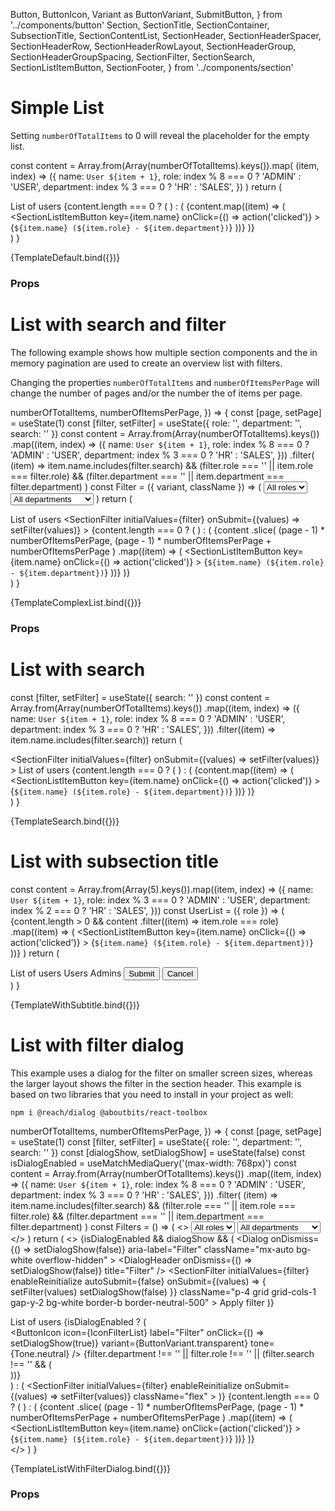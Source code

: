   Button,
  ButtonIcon,
  Variant as ButtonVariant,
  SubmitButton,
} from '../components/button'
  Section,
  SectionTitle,
  SectionContainer,
  SubsectionTitle,
  SectionContentList,
  SectionHeader,
  SectionHeaderSpacer,
  SectionHeaderRow,
  SectionHeaderRowLayout,
  SectionHeaderGroup,
  SectionHeaderGroupSpacing,
  SectionFilter,
  SectionSearch,
  SectionListItemButton,
  SectionFooter,
} from '../components/section'

<Meta title="Examples/List" />

# Simple List

Setting `numberOfTotalItems` to 0 will reveal the placeholder for the empty list.

  const content = Array.from(Array(numberOfTotalItems).keys()).map(
    (item, index) => ({
      name: `User ${item + 1}`,
      role: index % 8 === 0 ? 'ADMIN' : 'USER',
      department: index % 3 === 0 ? 'HR' : 'SALES',
    })
  )
  return (
    <Section>
      <SectionHeader>
        <SectionTitle>List of users</SectionTitle>
      </SectionHeader>
      <SectionContainer>
        {content.length === 0 ? (
          <SectionContentMessage text="No users found in database." />
        ) : (
          <SectionContentList>
            {content.map((item) => (
              <SectionListItemButton
                key={item.name}
                onClick={() => action('clicked')}
              >
                {`${item.name} (${item.role} - ${item.department})`}
              </SectionListItemButton>
            ))}
          </SectionContentList>
        )}
      </SectionContainer>
    </Section>
  )
}

<Canvas>
  <Story
    name="Default"
    args={{
      numberOfTotalItems: 5,
    }}
  >
    {TemplateDefault.bind({})}
  </Story>
</Canvas>

### Props

<ArgsTable story="Default" />

# List with search and filter

The following example shows how multiple section components and the in memory pagination are used to create an overview list with filters.

Changing the properties `numberOfTotalItems` and `numberOfItemsPerPage` will change the number of pages and/or the number the of items per page.

  numberOfTotalItems,
  numberOfItemsPerPage,
}) => {
  const [page, setPage] = useState(1)
  const [filter, setFilter] = useState({ role: '', department: '', search: '' })
  const content = Array.from(Array(numberOfTotalItems).keys())
    .map((item, index) => ({
      name: `User ${item + 1}`,
      role: index % 8 === 0 ? 'ADMIN' : 'USER',
      department: index % 3 === 0 ? 'HR' : 'SALES',
    }))
    .filter(
      (item) =>
        item.name.includes(filter.search) &&
        (filter.role === '' || item.role === filter.role) &&
        (filter.department === '' || item.department === filter.department)
    )
  const Filter = ({ variant, className }) => (
    <SectionHeaderGroup className={className}>
      <Select id="role" name="role" variant={variant}>
        <option className="bg-gray-600" value="">
          All roles
        </option>
        <option className="bg-gray-600" value="ADMIN">
          Admin
        </option>
        <option className="bg-gray-600" value="USER">
          User
        </option>
      </Select>
      <Select id="department" name="department" variant={variant}>
        <option className="bg-gray-600" value="">
          All departments
        </option>
        <option className="bg-gray-600" value="HR">
          Human Resources
        </option>
        <option className="bg-gray-600" value="IT">
          Engineering
        </option>
        <option className="bg-gray-600" value="SALES">
          Sales
        </option>
      </Select>
    </SectionHeaderGroup>
  )
  return (
    <Section>
      <SectionHeader>
        <SectionHeaderRow>
          <SectionTitle>List of users</SectionTitle>
          <ButtonIcon
            label="Add"
            icon={IconAdd}
            variant={ButtonVariant.transparent}
            tone={Tone.neutral}
          />
        </SectionHeaderRow>
        <SectionFilter
          initialValues={filter}
          onSubmit={(values) => setFilter(values)}
        >
          <SectionHeaderRow layout={SectionHeaderRowLayout.stretch}>
            <SectionHeaderGroup
              spacing={SectionHeaderGroupSpacing.md}
              className="flex-col md:flex-row gap-y-2"
            >
              <SectionSearch className="w-full md:w-auto grow" />
              <Filter
                variant={InputVariant.transparent}
                className="hidden md:flex"
              />
              <Filter
                variant={InputVariant.soft}
                className="grid md:hidden grid-cols-2 w-full"
              />
            </SectionHeaderGroup>
          </SectionHeaderRow>
        </SectionFilter>
        <SectionHeaderSpacer />
      </SectionHeader>
      <SectionContainer>
        {content.length === 0 ? (
          <SectionContentMessage text="No users found in database." />
        ) : (
          <SectionContentList>
            {content
              .slice(
                (page - 1) * numberOfItemsPerPage,
                (page - 1) * numberOfItemsPerPage + numberOfItemsPerPage
              )
              .map((item) => (
                <SectionListItemButton
                  key={item.name}
                  onClick={() => action('clicked')}
                >
                  {`${item.name} (${item.role} - ${item.department})`}
                </SectionListItemButton>
              ))}
          </SectionContentList>
        )}
        <SectionFooterWithPaginationInMemory
          page={page}
          size={numberOfItemsPerPage}
          total={content.length}
          onChangePage={setPage}
        />
      </SectionContainer>
    </Section>
  )
}

<Canvas>
  <Story
    name="List with search and filter"
    args={{
      numberOfTotalItems: 1000,
      numberOfItemsPerPage: 5,
    }}
  >
    {TemplateComplexList.bind({})}
  </Story>
</Canvas>

### Props

<ArgsTable story="List with search and filter" />

# List with search

  const [filter, setFilter] = useState({ search: '' })
  const content = Array.from(Array(numberOfTotalItems).keys())
    .map((item, index) => ({
      name: `User ${item + 1}`,
      role: index % 8 === 0 ? 'ADMIN' : 'USER',
      department: index % 3 === 0 ? 'HR' : 'SALES',
    }))
    .filter((item) => item.name.includes(filter.search))
  return (
    <Section>
      <SectionFilter
        initialValues={filter}
        onSubmit={(values) => setFilter(values)}
      >
        <SectionHeader>
          <SectionHeaderRow>
            <SectionTitle>List of users</SectionTitle>
            <SectionSearch className="hidden md:block" />
          </SectionHeaderRow>
          <SectionHeaderRow
            layout={SectionHeaderRowLayout.stretch}
            className="block md:hidden"
          >
            <SectionSearch />
          </SectionHeaderRow>
          <SectionHeaderSpacer className="md:hidden" />
        </SectionHeader>
      </SectionFilter>
      <SectionContainer>
        {content.length === 0 ? (
          <SectionContentMessage text="No users found in database." />
        ) : (
          <SectionContentList>
            {content.map((item) => (
              <SectionListItemButton
                key={item.name}
                onClick={() => action('clicked')}
              >
                {`${item.name} (${item.role} - ${item.department})`}
              </SectionListItemButton>
            ))}
          </SectionContentList>
        )}
      </SectionContainer>
    </Section>
  )
}

<Canvas>
  <Story
    name="List with search"
    args={{
      numberOfTotalItems: 10,
    }}
  >
    {TemplateSearch.bind({})}
  </Story>
</Canvas>

# List with subsection title

  const content = Array.from(Array(5).keys()).map((item, index) => ({
    name: `User ${item + 1}`,
    role: index % 3 === 0 ? 'ADMIN' : 'USER',
    department: index % 2 === 0 ? 'HR' : 'SALES',
  }))
  const UserList = ({ role }) => (
    <SectionContentList>
      {content.length > 0 &&
        content
          .filter((item) => item.role === role)
          .map((item) => (
            <SectionListItemButton
              key={item.name}
              onClick={() => action('clicked')}
            >
              {`${item.name} (${item.role} - ${item.department})`}
            </SectionListItemButton>
          ))}
    </SectionContentList>
  )
  return (
    <Section>
      <SectionHeader>
        <SectionTitle>List of users</SectionTitle>
      </SectionHeader>
      <SectionContainer>
        <SubsectionTitle>Users</SubsectionTitle>
        <UserList role="USER" />
        <SubsectionTitle>Admins</SubsectionTitle>
        <UserList role="ADMIN" />
        <SectionFooter>
          <Actions>
            <Button>Submit</Button>
            <Button variant={ButtonVariant.ghost} className="lg:order-first">
              Cancel
            </Button>
          </Actions>
        </SectionFooter>
      </SectionContainer>
    </Section>
  )
}

<Canvas>
  <Story
    name="List with subsection title"
    args={{
      numberOfTotalItems: 1000,
      numberOfItemsPerPage: 5,
    }}
  >
    {TemplateWithSubtitle.bind({})}
  </Story>
</Canvas>

# List with filter dialog

This example uses a dialog for the filter on smaller screen sizes, whereas the larger layout shows the filter in the section header.
This example is based on two libraries that you need to install in your project as well:

```
npm i @reach/dialog @aboutbits/react-toolbox
```

  numberOfTotalItems,
  numberOfItemsPerPage,
}) => {
  const [page, setPage] = useState(1)
  const [filter, setFilter] = useState({ role: '', department: '', search: '' })
  const [dialogShow, setDialogShow] = useState(false)
  const isDialogEnabled = useMatchMediaQuery('(max-width: 768px)')
  const content = Array.from(Array(numberOfTotalItems).keys())
    .map((item, index) => ({
      name: `User ${item + 1}`,
      role: index % 8 === 0 ? 'ADMIN' : 'USER',
      department: index % 3 === 0 ? 'HR' : 'SALES',
    }))
    .filter(
      (item) =>
        item.name.includes(filter.search) &&
        (filter.role === '' || item.role === filter.role) &&
        (filter.department === '' || item.department === filter.department)
    )
  const Filters = () => (
    <>
      <Select id="role" name="role" variant={InputVariant.transparent}>
        <option className="bg-gray-600" value="">
          All roles
        </option>
        <option className="bg-gray-600" value="ADMIN">
          Admin
        </option>
        <option className="bg-gray-600" value="USER">
          User
        </option>
      </Select>
      <Select
        id="department"
        name="department"
        variant={InputVariant.transparent}
      >
        <option className="bg-gray-600" value="">
          All departments
        </option>
        <option className="bg-gray-600" value="HR">
          Human Resources
        </option>
        <option className="bg-gray-600" value="IT">
          Engineering
        </option>
        <option className="bg-gray-600" value="SALES">
          Sales
        </option>
      </Select>
      <SectionSearch className="col-span-full" />
    </>
  )
  return (
    <>
      {isDialogEnabled && dialogShow && (
        <Dialog
          onDismiss={() => setDialogShow(false)}
          aria-label="Filter"
          className="mx-auto bg-white overflow-hidden"
        >
          <DialogHeader onDismiss={() => setDialogShow(false)} title="Filter" />
          <SectionFilter
            initialValues={filter}
            enableReinitialize
            autoSubmit={false}
            onSubmit={(values) => {
              setFilter(values)
              setDialogShow(false)
            }}
            className="p-4 grid grid-cols-1 gap-y-2 bg-white border-b border-neutral-500"
          >
            <Filters />
            <SubmitButton className="col-span-full mt-2">
              Apply filter
            </SubmitButton>
          </SectionFilter>
        </Dialog>
      )}
      <Section>
        <SectionHeader>
          <SectionHeaderRow>
            <SectionTitle>List of users</SectionTitle>
            {isDialogEnabled ? (
              <SectionHeaderGroup>
                <div className="relative flex items-center">
                  <ButtonIcon
                    icon={IconFilterList}
                    label="Filter"
                    onClick={() => setDialogShow(true)}
                    variant={ButtonVariant.transparent}
                    tone={Tone.neutral}
                  />
                  {filter.department !== '' ||
                    filter.role !== '' ||
                    (filter.search !== '' && (
                      <div className="absolute left-0 p-1 bg-primary-500 rounded-full" />
                    ))}
                </div>
              </SectionHeaderGroup>
            ) : (
              <SectionFilter
                initialValues={filter}
                enableReinitialize
                onSubmit={(values) => setFilter(values)}
                className="flex"
              >
                <SectionHeaderGroup>
                  <Filters />
                </SectionHeaderGroup>
              </SectionFilter>
            )}
          </SectionHeaderRow>
        </SectionHeader>
        <SectionContainer>
          {content.length === 0 ? (
            <SectionContentMessage text="No users found in database." />
          ) : (
            <SectionContentList>
              {content
                .slice(
                  (page - 1) * numberOfItemsPerPage,
                  (page - 1) * numberOfItemsPerPage + numberOfItemsPerPage
                )
                .map((item) => (
                  <SectionListItemButton
                    key={item.name}
                    onClick={action('clicked')}
                  >
                    {`${item.name} (${item.role} - ${item.department})`}
                  </SectionListItemButton>
                ))}
            </SectionContentList>
          )}
          <SectionFooterWithPaginationInMemory
            page={page}
            size={numberOfItemsPerPage}
            total={content.length}
            onChangePage={setPage}
          />
        </SectionContainer>
      </Section>
    </>
  )
}

<Canvas>
  <Story
    name="List with filters in dialog on mobile"
    args={{
      numberOfTotalItems: 1000,
      numberOfItemsPerPage: 5,
    }}
  >
    {TemplateListWithFilterDialog.bind({})}
  </Story>
</Canvas>

### Props

<ArgsTable story="List with filters in dialog on mobile" />
